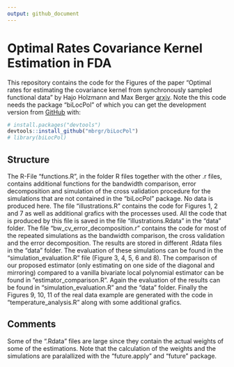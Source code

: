 ```yaml
---
output: github_document
---
```



# Optimal Rates Covariance Kernel Estimation in FDA

<!-- badges: start -->
<!-- badges: end -->

This repository contains the code for the Figures of the paper "Optimal rates for estimating the covariance kernel from
synchronously sampled functional data" by Hajo Holzmann and Max Berger [arxiv](https://arxiv.org/abs/2407.13641). Note the this code needs the package "biLocPol" of 
which you can get the development version from [GitHub](https://github.com/) with:

``` r
# install.packages("devtools")
devtools::install_github("mbrgr/biLocPol")
# library(biLocPol)
```

## Structure 

The R-File "functions.R", in the folder R files together with the other .r files, contains additional functions for the bandwidth comparison, error decomposition and simulation of the cross validation procedure for the simulations that are not contained in the "biLocPol" package. No data is produced here. 
The file "illustrations.R" contains the code for Figures 1, 2 and 7 as well as additional grafics with the processes used. All the code that is produced by this file is saved in the file "illustrations.Rdata" in the "data" folder. The file "bw_cv_error_decomposition.r" contains the code for most of the repeated simulations as the bandwidth comparison, the cross validation and the error decomposition. The results are stored in different .Rdata files in the "data" folder. The evaluation of these simulations can be found in the "simulation_evaluation.R" file (Figure 3, 4, 5, 6 and 8). The comparison of our proposed estimator (only estimating on one side of the diagonal and mirroring) compared to a vanilla bivariate local polynomial estimator can be found in "estimator_comparison.R". Again the evaluation of the results can be found in "simulation_evaluation.R" and the "data" folder. Finally the Figures 9, 10, 11 of the real data example are generated with the code in "temperature_analysis.R" along with some additional grafics. 

## Comments 

Some of the ".Rdata" files are large since they contain the actual weights of some of the estimations. Note that the calculation of the weights and the simulations are paralallized with the "future.apply" and "future" package.
